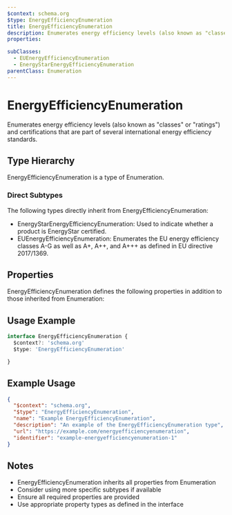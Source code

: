 ```yaml
---
$context: schema.org
$type: EnergyEfficiencyEnumeration
title: EnergyEfficiencyEnumeration
description: Enumerates energy efficiency levels (also known as "classes" or "ratings") and certifications that are part of several international energy efficiency standards.
properties:

subClasses:
  - EUEnergyEfficiencyEnumeration
  - EnergyStarEnergyEfficiencyEnumeration
parentClass: Enumeration
---
```


# EnergyEfficiencyEnumeration

Enumerates energy efficiency levels (also known as "classes" or "ratings") and certifications that are part of several international energy efficiency standards.

## Type Hierarchy

EnergyEfficiencyEnumeration is a type of Enumeration.

### Direct Subtypes

The following types directly inherit from EnergyEfficiencyEnumeration:

- EnergyStarEnergyEfficiencyEnumeration: Used to indicate whether a product is EnergyStar certified.
- EUEnergyEfficiencyEnumeration: Enumerates the EU energy efficiency classes A-G as well as A+, A++, and A+++ as defined in EU directive 2017/1369.

## Properties

EnergyEfficiencyEnumeration defines the following properties in addition to those inherited from Enumeration:



## Usage Example

```typescript
interface EnergyEfficiencyEnumeration {
  $context?: 'schema.org'
  $type: 'EnergyEfficiencyEnumeration'

}
```

## Example Usage

```json
{
  "$context": "schema.org",
  "$type": "EnergyEfficiencyEnumeration",
  "name": "Example EnergyEfficiencyEnumeration",
  "description": "An example of the EnergyEfficiencyEnumeration type",
  "url": "https://example.com/energyefficiencyenumeration",
  "identifier": "example-energyefficiencyenumeration-1"
}
```

## Notes

- EnergyEfficiencyEnumeration inherits all properties from Enumeration
- Consider using more specific subtypes if available
- Ensure all required properties are provided
- Use appropriate property types as defined in the interface
